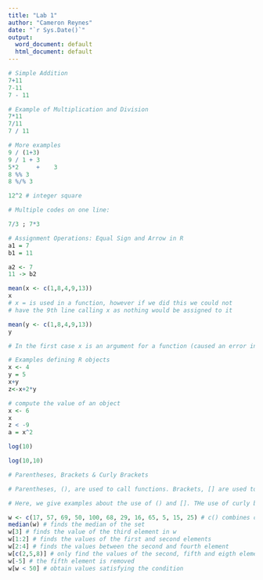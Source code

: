```yaml
---
title: "Lab 1"
author: "Cameron Reynes"
date: "`r Sys.Date()`"
output:
  word_document: default
  html_document: default
---
```



```r
# Simple Addition
7+11
7-11
7 - 11

# Example of Multiplication and Division
7*11
7/11
7 / 11

# More examples
9 / (1+3)
9 / 1 + 3
5*2     +    3
8 %% 3
8 %/% 3

12^2 # integer square

# Multiple codes on one line:

7/3 ; 7*3

# Assignment Operations: Equal Sign and Arrow in R
a1 = 7
b1 = 11

a2 <- 7
11 -> b2

mean(x <- c(1,8,4,9,13))
x
# x = is used in a function, however if we did this we could not
# have the 9th line calling x as nothing would be assigned to it

mean(y <- c(1,8,4,9,13))
y

# In the first case x is an argument for a function (caused an error in my case); while the second case assigns a vector to x then finds the mean value of it

# Examples defining R objects
x <- 4
y = 5
x+y
z<-x+2*y

# compute the value of an object
x <- 6
x
z < -9
a = x^2

log(10)

log(10,10)

# Parentheses, Brackets & Curly Brackets

# Parentheses, (), are used to call functions. Brackets, [] are used to obtain values in a data structure, Curly Brackets, {} are used to denote a block of code within in a conditional statement

# Here, we give examples about the use of () and []. THe use of curly brackets will be introduced later.

w <- c(17, 57, 69, 50, 100, 68, 29, 16, 65, 5, 15, 25) # c() combines objects into a set
median(w) # finds the median of the set
w[3] # finds the value of the third element in w
w[1:2] # finds the values of the first and second elements
w[2:4] # finds the values between the second and fourth element
w[c(2,5,8)] # only find the values of the second, fifth and eigth elements in w
w[-5] # the fifth element is removed
w[w < 50] # obtain values satisfying the condition

```






